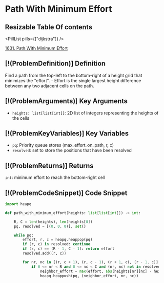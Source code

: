 # Path With Minimum Effort

## Resizable Table Of contents

<DifficultyBadge difficulty="medium" />

<PillList pills={["dijkstra"]} />

[1631. Path With Minimum Effort](https://leetcode.com/problems/path-with-minimum-effort)

## [!(ProblemDefinition)] Definition

Find a path from the top-left to the bottom-right of a height grid that minimizes the "effort". - Effort is the single largest height difference between any two adjacent cells on the path.

## [!(ProblemArguments)] Key Arguments

- `heights: list[list[int]]`: 2D list of integers representing the heights of the cells

## [!(ProblemKeyVariables)] Key Variables

- `pq`: Priority queue stores (max_effort_on_path, r, c)
- `resolved`: set to store the positions that have been resolved

## [!(ProblemReturns)] Returns

`int`: minimum effort to reach the bottom-right cell

## [!(ProblemCodeSnippet)] Code Snippet

```python meta="source=problems/1631-path-with-minimum-effort/solution.py"
import heapq

def path_with_minimum_effort(heights: list[list[int]]) -> int:

    R, C = len(heights), len(heights[0])
    pq, resolved = [(0, 0, 0)], set()

    while pq:
        effort, r, c = heapq.heappop(pq)
        if (r, c) in resolved: continue
        if (r, c) == (R - 1, C - 1): return effort
        resolved.add((r, c))

        for nr, nc in [(r, c + 1), (r, c - 1), (r + 1, c), (r - 1, c)]:
            if 0 <= nr < R and 0 <= nc < C and (nr, nc) not in resolved:
                neighbor_effort = max(effort, abs(heights[nr][nc] - heights[r][c]))
                heapq.heappush(pq, (neighbor_effort, nr, nc))
```

